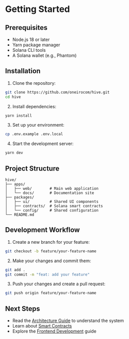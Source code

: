 # Getting Started

## Prerequisites

- Node.js 18 or later
- Yarn package manager
- Solana CLI tools
- A Solana wallet (e.g., Phantom)

## Installation

1. Clone the repository:
```bash
git clone https://github.com/oneirocom/hive.git
cd hive
```

2. Install dependencies:
```bash
yarn install
```

3. Set up your environment:
```bash
cp .env.example .env.local
```

4. Start the development server:
```bash
yarn dev
```

## Project Structure

```
hive/
├── apps/
│   ├── web/        # Main web application
│   └── docs/       # Documentation site
├── packages/
│   ├── ui/         # Shared UI components
│   ├── contracts/  # Solana smart contracts
│   └── config/     # Shared configuration
└── README.md
```

## Development Workflow

1. Create a new branch for your feature:
```bash
git checkout -b feature/your-feature-name
```

2. Make your changes and commit them:
```bash
git add .
git commit -m "feat: add your feature"
```

3. Push your changes and create a pull request:
```bash
git push origin feature/your-feature-name
```

## Next Steps

- Read the [Architecture Guide](/architecture) to understand the system
- Learn about [Smart Contracts](/smart-contracts)
- Explore the [Frontend Development](/frontend) guide 